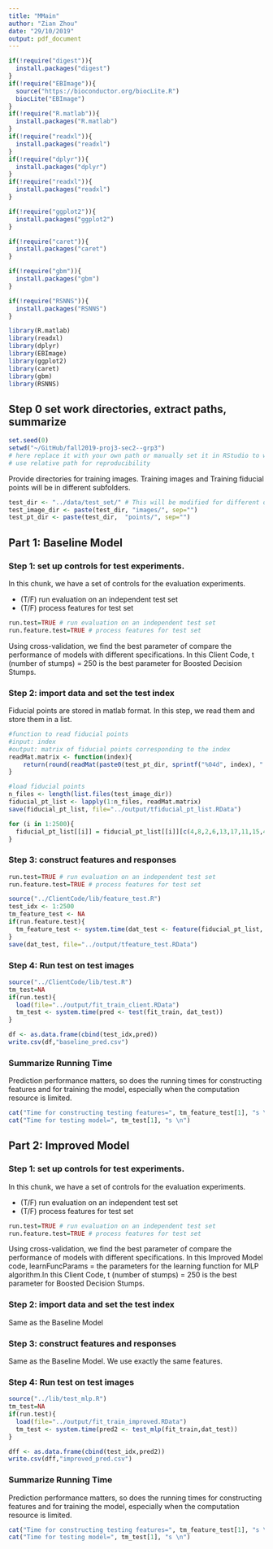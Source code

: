 ```yaml
---
title: "MMain"
author: "Zian Zhou"
date: "29/10/2019"
output: pdf_document
---
```


```r
if(!require("digest")){
  install.packages("digest")
}
if(!require("EBImage")){
  source("https://bioconductor.org/biocLite.R")
  biocLite("EBImage")
}
if(!require("R.matlab")){
  install.packages("R.matlab")
}
if(!require("readxl")){
  install.packages("readxl")
}
if(!require("dplyr")){
  install.packages("dplyr")
}
if(!require("readxl")){
  install.packages("readxl")
}

if(!require("ggplot2")){
  install.packages("ggplot2")
}

if(!require("caret")){
  install.packages("caret")
}

if(!require("gbm")){
  install.packages("gbm")
}

if(!require("RSNNS")){
  install.packages("RSNNS")
}

library(R.matlab)
library(readxl)
library(dplyr)
library(EBImage)
library(ggplot2)
library(caret)
library(gbm)
library(RSNNS)
```

## Step 0 set work directories, extract paths, summarize
```r
set.seed(0)
setwd("~/GitHub/fall2019-proj3-sec2--grp3")
# here replace it with your own path or manually set it in RStudio to where this rmd file is located. 
# use relative path for reproducibility
```

Provide directories for training images. Training images and Training fiducial points will be in different subfolders. 
```r
test_dir <- "../data/test_set/" # This will be modified for different data sets.
test_image_dir <- paste(test_dir, "images/", sep="")
test_pt_dir <- paste(test_dir,  "points/", sep="")
```


## Part 1: Baseline Model
### Step 1: set up controls for test experiments.

In this chunk, we have a set of controls for the evaluation experiments. 

+ (T/F) run evaluation on an independent test set
+ (T/F) process features for test set

```r
run.test=TRUE # run evaluation on an independent test set
run.feature.test=TRUE # process features for test set
```

Using cross-validation, we find the best parameter of compare the performance of models with different specifications. In this Client Code, t (number of stumps) = 250 is the best parameter for Boosted Decision Stumps.

### Step 2: import data and set the test index
Fiducial points are stored in matlab format. In this step, we read them and store them in a list.
```r
#function to read fiducial points
#input: index
#output: matrix of fiducial points corresponding to the index
readMat.matrix <- function(index){
    return(round(readMat(paste0(test_pt_dir, sprintf("%04d", index), ".mat"))[[1]],0))
}

#load fiducial points
n_files <- length(list.files(test_image_dir))
fiducial_pt_list <- lapply(1:n_files, readMat.matrix)
save(fiducial_pt_list, file="../output/tfiducial_pt_list.RData")
```


```r
for (i in 1:2500){
  fiducial_pt_list[[i]] = fiducial_pt_list[[i]][c(4,8,2,6,13,17,11,15,43,44,45,19,23,25,31,27,33,50,54,59,62,71,41,47,1,10,57,63,55),]
}
```

### Step 3: construct features and responses

```r
run.test=TRUE # run evaluation on an independent test set
run.feature.test=TRUE # process features for test set
```

```r
source("../ClientCode/lib/feature_test.R")
test_idx <- 1:2500
tm_feature_test <- NA
if(run.feature.test){
  tm_feature_test <- system.time(dat_test <- feature(fiducial_pt_list, test_idx))
}
save(dat_test, file="../output/tfeature_test.RData")
```

### Step 4: Run test on test images
```r
source("../ClientCode/lib/test.R")
tm_test=NA
if(run.test){
  load(file="../output/fit_train_client.RData")
  tm_test <- system.time(pred <- test(fit_train, dat_test))
}

df <- as.data.frame(cbind(test_idx,pred))
write.csv(df,"baseline_pred.csv")
```

### Summarize Running Time
Prediction performance matters, so does the running times for constructing features and for training the model, especially when the computation resource is limited. 
```r
cat("Time for constructing testing features=", tm_feature_test[1], "s \n")
cat("Time for testing model=", tm_test[1], "s \n")
```

## Part 2: Improved Model
### Step 1: set up controls for test experiments.

In this chunk, we have a set of controls for the evaluation experiments. 

+ (T/F) run evaluation on an independent test set
+ (T/F) process features for test set

```r
run.test=TRUE # run evaluation on an independent test set
run.feature.test=TRUE # process features for test set
```

Using cross-validation, we find the best parameter of compare the performance of models with different specifications. In this Improved Model code, learnFuncParams = the parameters for the learning function for MLP algorithm.In this Client Code, t (number of stumps) = 250 is the best parameter for Boosted Decision Stumps.

### Step 2: import data and set the test index

Same as the Baseline Model

### Step 3: construct features and responses

Same as the Baseline Model. We use exactly the same features. 

### Step 4: Run test on test images
```r
source("../lib/test_mlp.R")
tm_test=NA
if(run.test){
  load(file="../output/fit_train_improved.RData")
  tm_test <- system.time(pred2 <- test_mlp(fit_train,dat_test))
}

dff <- as.data.frame(cbind(test_idx,pred2))
write.csv(dff,"improved_pred.csv")
```

### Summarize Running Time
Prediction performance matters, so does the running times for constructing features and for training the model, especially when the computation resource is limited. 
```r
cat("Time for constructing testing features=", tm_feature_test[1], "s \n")
cat("Time for testing model=", tm_test[1], "s \n")
```

